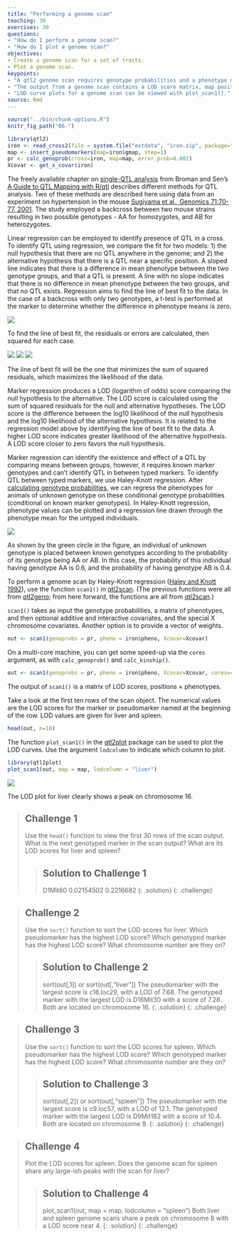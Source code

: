 ```yaml
---
title: "Performing a genome scan"
teaching: 30
exercises: 30
questions:
- "How do I perform a genome scan?"
- "How do I plot a genome scan?"
objectives:
- Create a genome scan for a set of traits.
- Plot a genome scan.
keypoints:
- "A qtl2 genome scan requires genotype probabilities and a phenotype matrix."
- "The output from a genome scan contains a LOD score matrix, map positions, and phenotypes."
- "LOD curve plots for a genome scan can be viewed with plot_scan1()."
source: Rmd
---
```


```r
source("../bin/chunk-options.R")
knitr_fig_path("06-")
```

```r
library(qtl2)
iron <- read_cross2(file = system.file("extdata", "iron.zip", package="qtl2geno") )
map <- insert_pseudomarkers(map=iron$gmap, step=1)
pr <- calc_genoprob(cross=iron, map=map, error_prob=0.002)
Xcovar <- get_x_covar(iron)
```

The freely available chapter on [single-QTL analysis](http://www.rqtl.org/book/rqtlbook_ch04.pdf) from Broman and Sen's [A Guide to QTL Mapping with R/qtl](http://www.rqtl.org/book/) describes different methods for QTL analysis. Two of these methods are described here using data from an experiment on hypertension in the mouse [Sugiyama et al., Genomics 71:70-77, 2001](https://s3.amazonaws.com/academia.edu.documents/45963759/geno.2000.640120160526-29022-36mpgg.pdf?AWSAccessKeyId=AKIAIWOWYYGZ2Y53UL3A&Expires=1513786158&Signature=rtodlYwe0LDmYZFOm1ejvZjZhQ0%3D&response-content-disposition=inline%3B%20filename%3DConcordance_of_murine_quantitative_trait.pdf). The study employed a backcross between two mouse strains resulting in two possible genotypes - AA for homozygotes, and AB for heterozygotes. 

Linear regression can be employed to identify presence of QTL in a cross. To identify QTL using regression, we compare the fit for two models: 1) the null hypothesis that there are no QTL anywhere in the genome; and 2) the alternative hypothesis that there is a QTL near a specific position. A sloped line indicates that there is a difference in mean phenotype between the two genotype groups, and that a QTL is present. A line with no slope indicates that there is no difference in mean phenotype between the two groups, and that no QTL exists. Regression aims to find the line of best fit to the data. In the case of a backcross with only two genotypes, a t-test is performed at the marker to determine whether the difference in phenotype means is zero.

![](../fig/nullvalt.png)

To find the line of best fit, the residuals or errors are calculated, then squared for each case.

![](../fig/residual.png)
![](../fig/squared-residual.png)
![](../fig/null.png)

The line of best fit will be the one that minimizes the sum of squared residuals, which maximizes the likelihood of the data. 

Marker regression produces a LOD (logarithm of odds) score comparing the null hypothesis to the alternative. The LOD score is calculated using the sum of squared residuals for the null and alternative hypotheses. The LOD score is the difference between the log10 likelihood of the null hypothesis and the log10 likelihood of the alternative hypothesis. It is related to the regression model above by identifying the line of best fit to the data. A higher LOD score indicates greater likelihood of the alternative hypothesis. A LOD score closer to zero favors the null hypothesis. 

Marker regression can identify the existence and effect of a QTL by comparing means between groups, however, it requires known marker genotypes and can't identify QTL in between typed markers. To identify QTL between typed markers, we use Haley-Knott regression. After [calculating genotype probabilities](https://smcclatchy.github.io/mapping/03-calc-genoprob/), we can regress the phenotypes for animals of unknown genotype on these conditional genotype probabilities (conditional on known marker genotypes). In Haley-Knott regression, phenotype values can be plotted and a regression line drawn through the phenotype mean for the untyped individuals.

![](../fig/hk-regress.png)

As shown by the green circle in the figure, an individual of unknown genotype is placed between known genotypes according to the probability of its genotype being AA or AB. In this case, the probability of this individual having genotype AA is 0.6, and the probability of having genotype AB is 0.4.

To perform a genome scan by Haley-Knott regression
([Haley and Knott 1992](https://www.ncbi.nlm.nih.gov/pubmed/16718932)),
use the function `scan1()` in
[qtl2scan](https://github.com/rqtl/qtl2scan). (The previous functions 
were all from [qtl2geno](https://github.com/rqtl/qtl2geno); from here
forward, the functions are all from
[qtl2scan](https://github.com/rqtl/qtl2scan).)

`scan1()` takes as input the genotype probabilities, a matrix of phenotypes, and then optional additive and interactive covariates, and the special X chromosome covariates. Another option is to provide a vector of weights.

```r
out <- scan1(genoprobs = pr, pheno = iron$pheno, Xcovar=Xcovar)
```

On a multi-core machine, you can get some speed-up via the `cores` argument, as with `calc_genoprob()` and `calc_kinship()`.

```r
out <- scan1(genoprobs = pr, pheno = iron$pheno, Xcovar=Xcovar, cores=4)
```

The output of `scan1()` is a matrix of LOD scores, positions &times; phenotypes. 

Take a look at the first ten rows of the scan object. The numerical values are the LOD scores for the marker or pseudomarker named at the beginning of the row. LOD values are given for liver and spleen.

```r
head(out, n=10)
```

The function `plot_scan1()` in the
[qtl2plot](https://github.com/rqtl/qtl2plot) package can be used to plot the LOD curves. Use the argument `lodcolumn` to indicate which column to plot.

```r
library(qtl2plot)
plot_scan1(out, map = map, lodcolumn = "liver")
```


![](../fig/lod-plot.png)

The LOD plot for liver clearly shows a peak on chromosome 16.

> ## Challenge 1
> Use the `head()` function to view the first 30 rows of the scan output. What is the next genotyped marker in the scan output? What are its LOD scores for liver and spleen?
>
> > ## Solution to Challenge 1
> > D1Mit80  0.02154502 0.2216682
> {: .solution}
{: .challenge}

> ## Challenge 2
> Use the `sort()` function to sort the LOD scores for liver. Which pseudomarker has the highest LOD score? Which genotyped marker has the highest LOD score? What chromosome number are they on? 
>
> > ## Solution to Challenge 2
> > sort(out[,1]) or sort(out[,"liver"])
> > The pseudomarker with the largest score is c16.loc29, with a LOD of 7.68. The genotyped marker with the largest LOD is D16Mit30 with a score of 7.28. Both are located on chromosome 16.
> {: .solution}
{: .challenge}

> ## Challenge 3
> Use the `sort()` function to sort the LOD scores for spleen. Which pseudomarker has the highest LOD score? Which genotyped marker has the highest LOD score? What chromosome number are they on? 
>
> > ## Solution to Challenge 3
> > sort(out[,2]) or sort(out[,"spleen"])
> > The pseudomarker with the largest score is c9.loc57, with a LOD of 12.1. The genotyped marker with the largest LOD is D9Mit182 with a score of 10.4. Both are located on chromosome 9.
> {: .solution}
{: .challenge}

> ## Challenge 4
> Plot the LOD scores for spleen. Does the genome scan for spleen share any large-ish peaks with the scan for liver?
>
> > ## Solution to Challenge 4
> > plot_scan1(out, map = map, lodcolumn = "spleen")
> > Both liver and spleen genome scans share a peak on chromosome 8 with a LOD score near 4.
> {: .solution}
{: .challenge}
